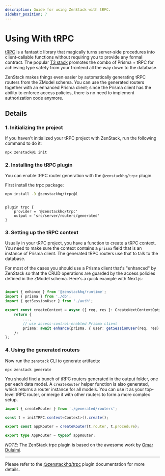 ```yaml
---
description: Guide for using ZenStack with tRPC.
sidebar_position: 7
---
```



# Using With tRPC

[tRPC](https://trpc.io) is a fantastic library that magically turns server-side procedures into client-callable functions without requiring you to provide any formal contract. The popular [T3 stack](https://create.t3.gg/) promotes the combo of Prisma + tRPC for achieving type safety from your frontend all the way down to the database.

ZenStack makes things even easier by automatically generating tRPC routers from the ZModel schema. You can use the generated routers together with an enhanced Prisma client; since the Prisma client has the ability to enforce access policies, there is no need to implement authorization code anymore.

## Details

### 1. Initializing the project

If you haven't initialized your tRPC project with ZenStack, run the following command to do it:

```bash
npx zenstack@1 init
```

<InitTips />

### 2. Installing the tRPC plugin

You can enable tRPC router generation with the `@zenstackhq/trpc` plugin.

First install the trpc package:

```bash
npm install -D @zenstackhq/trpc@1
```

```zmodel title='/schema.zmodel'

plugin trpc {
    provider = '@zenstackhq/trpc'
    output = 'src/server/routers/generated'
}

```

### 3. Setting up the tRPC context

Usually in your tRPC project, you have a function to create a tRPC context. You need to make sure the context contains a `prisma` field that is an instance of Prisma client. The generated tRPC routers use that to talk to the database.

For most of the cases you should use a Prisma client that's "enhanced" by ZenStack so that the CRUD operations are guarded by the access policies defined in the ZModel schema. Here's a quick example with Next.js:

```ts title='/src/server/context.ts'

import { enhance } from '@zenstackhq/runtime';
import { prisma } from './db';
import { getSessionUser } from './auth';

export const createContext = async ({ req, res }: CreateNextContextOptions) => {
    return {
        ...,
        // use access-control-enabled Prisma client
        prisma: await enhance(prisma, { user: getSessionUser(req, res) }),
    };
};
```

### 4. Using the generated routers

Now run the `zenstack` CLI to generate artifacts:

```bash
npx zenstack generate
```

You should find a bunch of tRPC routers generated in the output folder, one per each data model. A `createRouter` helper function is also generated, which returns a router instance for all models. You can use it as your top-level tRPC router, or merge it with other routers to form a more complex setup.

```ts title='/src/server/routers/_app.ts'
import { createRouter } from './generated/routers';

const t = initTRPC.context<Context>().create();

export const appRouter = createRouter(t.router, t.procedure);

export type AppRouter = typeof appRouter;
```

_NOTE_: The ZenStack trpc plugin is based on the awesome work by [Omar Dulaimi](https://github.com/omar-dulaimi/prisma-trpc-generator).

---

Please refer to the [@zenstackhq/trpc](../reference/plugins/trpc) plugin documentation for more details.

